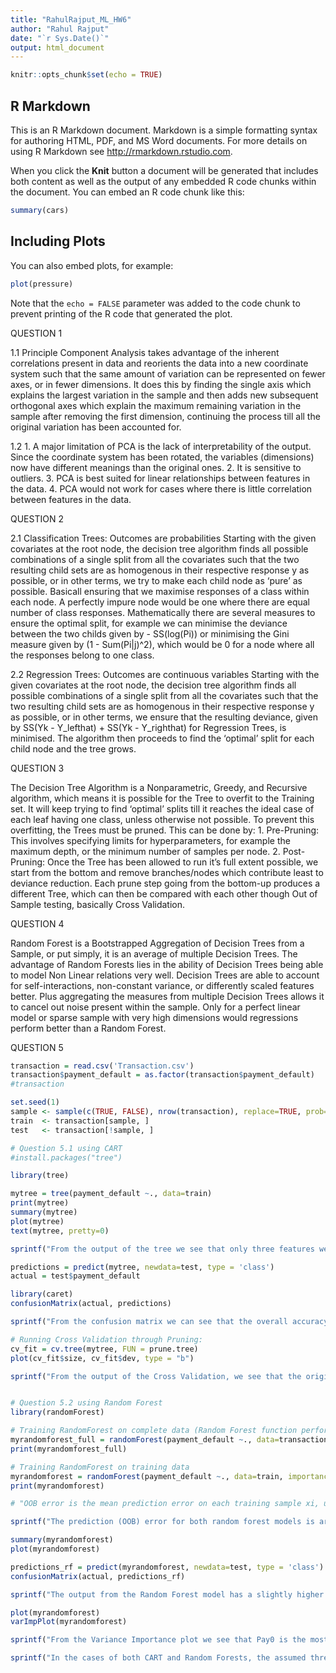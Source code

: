 ```yaml
---
title: "RahulRajput_ML_HW6"
author: "Rahul Rajput"
date: "`r Sys.Date()`"
output: html_document
---
```


```r
knitr::opts_chunk$set(echo = TRUE)
```

## R Markdown

This is an R Markdown document. Markdown is a simple formatting syntax for authoring HTML, PDF, and MS Word documents. For more details on using R Markdown see <http://rmarkdown.rstudio.com>.

When you click the **Knit** button a document will be generated that includes both content as well as the output of any embedded R code chunks within the document. You can embed an R code chunk like this:

```r
summary(cars)
```

## Including Plots

You can also embed plots, for example:

```r
plot(pressure)
```

Note that the `echo = FALSE` parameter was added to the code chunk to prevent printing of the R code that generated the plot.

QUESTION 1

1.1 Principle Component Analysis takes advantage of the inherent correlations present in data and reorients the data into a new coordinate system such that the same amount of variation can be represented on fewer axes, or in fewer dimensions. It does this by finding the single axis which explains the largest variation in the sample and then adds new subsequent orthogonal axes which explain the maximum remaining variation in the sample after removing the first dimension, continuing the process till all the original variation has been accounted for.

1.2 1. A major limitation of PCA is the lack of interpretability of the output. Since the coordinate system has been rotated,     the variables (dimensions) now have different meanings than the original ones.
    2. It is sensitive to outliers.
    3. PCA is best suited for linear relationships between features in the data.
    4. PCA would not work for cases where there is little correlation between features in the data.
    
    
QUESTION 2

2.1 Classification Trees: Outcomes are probabilities
    Starting with the given covariates at the root node, the decision tree algorithm finds all possible combinations of a        single split from all the covariates such that the two resulting child sets are as homogenous in their respective            response y as possible, or in other terms, we try to make each child node as 'pure' as possible. Basicall ensuring that      we maximise responses of a class within each node. A perfectly impure node would be one where there are equal number of      class responses. Mathematically there are several measures to ensure the optimal split, for example we can  minimise the     deviance between the two childs given by - SS(log(Pi)) or minimising the Gini measure given by (1 - Sum(Pi|j)^2), which      would be 0 for a node where all the responses belong to one class.

2.2 Regression Trees: Outcomes are continuous variables
    Starting with the given covariates at the root node, the decision tree algorithm finds all possible combinations of a        single split from all the covariates such that the two resulting child sets are as homogenous in their respective            response y as possible, or in other terms, we ensure that the resulting deviance, given by  SS(Yk - Y_lefthat) + SS(Yk -     Y_righthat) for Regression Trees, is minimised. The algorithm then proceeds to find the 'optimal' split for each child       node and the tree grows.
    
    
QUESTION 3

The Decision Tree Algorithm is a Nonparametric, Greedy, and Recursive algorithm, which means it is possible for the Tree to overfit to the Training set. It will keep trying to find 'optimal' splits till it reaches the ideal case of each leaf having one class, unless otherwise not possible. To prevent this overfitting, the Trees must be pruned. This can be done by:
1. Pre-Pruning: This involves specifying limits for hyperparameters, for example the maximum depth, or the minimum number of samples per node.
2. Post-Pruning: Once the Tree has been allowed to run it's full extent possible, we start from the bottom and remove branches/nodes which contribute least to deviance reduction. Each prune step going from the bottom-up produces a different Tree, which can then be compared with each other though Out of Sample testing, basically Cross Validation.

QUESTION 4

Random Forest is a Bootstrapped Aggregation of Decision Trees from a Sample, or put simply, it is an average of multiple Decision Trees. The advantage of Random Forests lies in the ability of Decision Trees being able to model Non Linear relations very well. Decision Trees are able to account for self-interactions, non-constant variance, or differently scaled features better. Plus aggregating the measures from multiple Decision Trees allows it to cancel out noise present within the sample. Only for a perfect linear model or sparse sample with very high dimensions would regressions perform better than a Random Forest.

QUESTION 5
```r
transaction = read.csv('Transaction.csv')
transaction$payment_default = as.factor(transaction$payment_default)
#transaction

set.seed(1)
sample <- sample(c(TRUE, FALSE), nrow(transaction), replace=TRUE, prob=c(0.8,0.2))
train  <- transaction[sample, ]
test   <- transaction[!sample, ]

# Question 5.1 using CART
#install.packages("tree")

library(tree)

mytree = tree(payment_default ~., data=train)
print(mytree)
summary(mytree)
plot(mytree)
text(mytree, pretty=0)

sprintf("From the output of the tree we see that only three features were able to explain whether there would be a payment default or not, namely Pay0, Pay2, and Pay_Amt3. The other 23 variables are not significant in determining probability of default.")

predictions = predict(mytree, newdata=test, type = 'class')
actual = test$payment_default

library(caret)
confusionMatrix(actual, predictions)

sprintf("From the confusion matrix we can see that the overall accuracy for the model was about 80%%. The sensitivity for the model was approx 83%% implying that the model was able to predict defaulters correctly 83%% of the times. However the error rate of the model classifying people who did not default as defaulters was higher.")

# Running Cross Validation through Pruning:
cv_fit = cv.tree(mytree, FUN = prune.tree)
plot(cv_fit$size, cv_fit$dev, type = "b")

sprintf("From the output of the Cross Validation, we see that the original tree has the lowest error, therefore we proceed with that model.")


# Question 5.2 using Random Forest
library(randomForest)

# Training RandomForest on complete data (Random Forest function performs train-test splits)
myrandomforest_full = randomForest(payment_default ~., data=transaction, importance=TRUE)
print(myrandomforest_full)

# Training RandomForest on training data
myrandomforest = randomForest(payment_default ~., data=train, importance=TRUE)
print(myrandomforest)

# "OOB error is the mean prediction error on each training sample xi, using only the trees that did not have xi in their bootstrap sample." - From Wikipedia

sprintf("The prediction (OOB) error for both random forest models is around 18%%")

summary(myrandomforest)
plot(myrandomforest)

predictions_rf = predict(myrandomforest, newdata=test, type = 'class')
confusionMatrix(actual, predictions_rf)

sprintf("The output from the Random Forest model has a slightly higher accuracy than the basic CART tree ans has a slightly better sensitivity rate as well. But the differences may not be significant.")

plot(myrandomforest)
varImpPlot(myrandomforest)

sprintf("From the Variance Importance plot we see that Pay0 is the most important to correctly classify the default variable.")

sprintf("In the cases of both CART and Random Forests, the assumed threshold for cut off into default or not defualt is 0.5. In reality we would like to err on the side of safety and set the threshold for not default should be lower than 0.5.")
```

